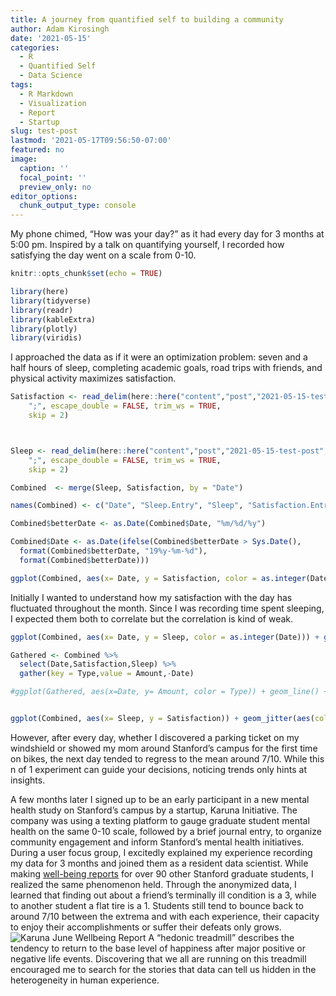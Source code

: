```yaml
---
title: A journey from quantified self to building a community
author: Adam Kirosingh
date: '2021-05-15'
categories:
  - R
  - Quantified Self
  - Data Science
tags:
  - R Markdown
  - Visualization
  - Report
  - Startup
slug: test-post
lastmod: '2021-05-17T09:56:50-07:00'
featured: no
image:
  caption: ''
  focal_point: ''
  preview_only: no
editor_options: 
  chunk_output_type: console
---
```


My phone chimed, “How was your day?” as it had every day for 3 months at 5:00 pm. Inspired by a talk on quantifying yourself, I recorded how satisfying the day went on a scale from 0-10. 
```r
knitr::opts_chunk$set(echo = TRUE)
```


```r
library(here)
library(tidyverse)
library(readr)
library(kableExtra)
library(plotly)
library(viridis)
```


I approached the data as if it were an optimization problem: seven and a half hours of sleep, completing academic goals, road trips with friends, and physical activity maximizes satisfaction.

```r
Satisfaction <- read_delim(here::here("content","post","2021-05-15-test-post","export/export_86745472-27C3-4591-BB63-AF5EC999E79B_20181106085105.csv"), 
    ";", escape_double = FALSE, trim_ws = TRUE, 
    skip = 2)



Sleep <- read_delim(here::here("content","post","2021-05-15-test-post","export/export_FE76EE25-8480-43A6-9D85-6D102831F27A_20181106085105.csv"), 
    ";", escape_double = FALSE, trim_ws = TRUE, 
    skip = 2)

Combined  <- merge(Sleep, Satisfaction, by = "Date")

names(Combined) <- c("Date", "Sleep.Entry", "Sleep", "Satisfaction.Entry", "Satisfaction")

Combined$betterDate <- as.Date(Combined$Date, "%m/%d/%y")

Combined$Date <- as.Date(ifelse(Combined$betterDate > Sys.Date(), 
  format(Combined$betterDate, "19%y-%m-%d"), 
  format(Combined$betterDate)))

ggplot(Combined, aes(x= Date, y = Satisfaction, color = as.integer(Date))) + geom_line(,size = 3)+ geom_point()+  ylim(0,10)+theme_classic() + scale_color_viridis_c() + theme(legend.position = "none",text = element_text(size=20)) + labs(y="Satisfaction on a 1-10 Scale", title = "How was your day? (5:00pm)")

```

Initially I wanted to understand how my satisfaction with the day has fluctuated throughout the month. Since I was recording time spent sleeping, I expected them both to correlate but the correlation is kind of weak. 

```r
ggplot(Combined, aes(x= Date, y = Sleep, color = as.integer(Date))) + geom_line(size = 3)+ geom_point()+  ylim(0,10)+theme_classic() + scale_color_viridis_c() + theme(legend.position = "none",text = element_text(size=20)) + labs(y="Approximate Sleep in Hours", title = "How much sleep did you get?")

Gathered <- Combined %>%
  select(Date,Satisfaction,Sleep) %>%
  gather(key = Type,value = Amount,-Date)

#ggplot(Gathered, aes(x=Date, y= Amount, color = Type)) + geom_line() +theme_classic() + ylim(0,10) + theme(text = element_text(size=20), legend.position = "none")


ggplot(Combined, aes(x= Sleep, y = Satisfaction)) + geom_jitter(aes(color = as.integer(Date)))+ xlim(0,10) + ylim(0,10) +  geom_smooth(method='lm',formula=y~x,se = FALSE, color = "lightgrey")+theme_classic() + theme(legend.position = "none",text = element_text(size=20))+ scale_color_viridis_c()
```

However, after every day, whether I discovered a parking ticket on my windshield or showed my mom around Stanford’s campus for the first time on bikes, the next day tended to regress to the mean around 7/10. While this n of 1 experiment can guide your decisions, noticing trends only hints at insights.  

A few months later I signed up to be an early participant in a new mental health study on Stanford’s campus by a startup, Karuna Initiative. The company was using a texting platform to gauge graduate student mental health on the same 0-10 scale, followed by a brief journal entry, to organize community engagement and inform Stanford’s mental health initiatives. During a user focus group, I excitedly explained my experience recording my data for 3 months and joined them as a resident data scientist. While making [well-being reports](https://www.askadam.me/media/Karuna_report.pdf) for over 90 other Stanford graduate students, I realized the same phenomenon held. Through the anonymized data, I learned that finding out about a friend’s terminally ill condition is a 3, while to another student a flat tire is a 1. Students still tend to bounce back to around 7/10 between the extrema and with each experience, their capacity to enjoy their accomplishments or suffer their defeats only grows.![Karuna June Wellbeing Report](./export/Karuna_June.png) A “hedonic treadmill” describes the tendency to return to the base level of happiness after major positive or negative life events. Discovering that we all are running on this treadmill encouraged me to search for the stories that data can tell us hidden in the heterogeneity in human experience.


